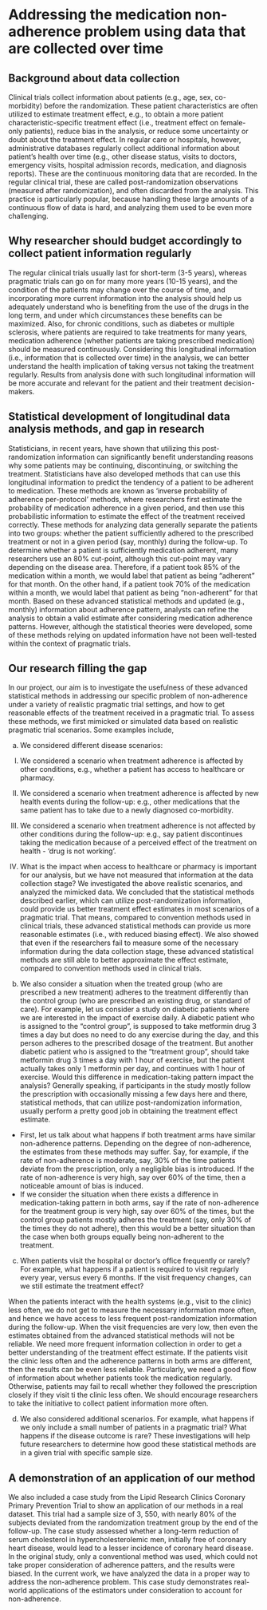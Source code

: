 # Addressing the medication non-adherence problem using data that are collected over time

## Background about data collection {-}

Clinical trials collect information about patients (e.g., age, sex, co-morbidity) before the randomization. These patient characteristics are often utilized to estimate treatment effect, e.g., to obtain a more patient characteristic-specific treatment effect (i.e., treatment effect on female-only patients), reduce bias in the analysis, or reduce some uncertainty or doubt about the treatment effect. 
In regular care or hospitals, however, administrative databases regularly collect additional information about patient's health over time (e.g., other disease status, visits to doctors, emergency visits, hospital admission records, medication, and diagnosis reports). These are the continuous monitoring data that are recorded. In the regular clinical trial, these are called post-randomization observations (measured after randomization), and often discarded from the analysis. This practice is particularly popular, because handling these large amounts of a continuous flow of data is hard, and analyzing them used to be even more challenging. 

## Why researcher should budget accordingly to collect patient information regularly {-}

The regular clinical trials usually last for short-term (3-5 years), whereas pragmatic trials can go on for many more years (10-15 years), and the condition of the patients may change over the course of time, and incorporating more current information into the analysis should help us adequately understand who is benefiting from the use of the drugs in the long term, and under which circumstances these benefits can be maximized. Also, for chronic conditions, such as diabetes or multiple sclerosis, where patients are required to take treatments for many years, medication adherence (whether patients are taking prescribed medication) should be measured continuously. Considering this longitudinal information (i.e., information that is collected over time) in the analysis, we can better understand the health implication of taking versus not taking the treatment regularly. Results from analysis done with such longitudinal information will be more accurate and relevant for the patient and their treatment decision-makers. 

## Statistical development of longitudinal data analysis methods, and gap in research {-}

Statisticians, in recent years, have shown that utilizing this post-randomization information can significantly benefit understanding reasons why some patients may be continuing, discontinuing, or switching the treatment. Statisticians have also developed methods that can use this longitudinal information to predict the tendency of a patient to be adherent to medication.  These methods are known as ‘inverse probability of adherence per-protocol’ methods, where researchers first estimate the probability of medication adherence in a given period, and then use this probabilistic information to estimate the effect of the treatment received correctly. These methods for analyzing data generally separate the patients into two groups: whether the patient sufficiently adhered to the prescribed treatment or not in a given period (say, monthly) during the follow-up. To determine whether a patient is sufficiently medication adherent, many researchers use an 80% cut-point, although this cut-point may vary depending on the disease area. Therefore, if a patient took 85% of the medication within a month, we would label that patient as being “adherent” for that month. On the other hand, if a patient took 70% of the medication within a month, we would label that patient as being “non-adherent” for that month. Based on these advanced statistical methods and updated (e.g., monthly) information about adherence pattern, analysts can refine the analysis to obtain a valid estimate after considering medication adherence patterns. However, although the statistical theories were developed, some of these methods relying on updated information have not been well-tested within the context of pragmatic trials. 

## Our research filling the gap {-}

In our project, our aim is to investigate the usefulness of these advanced statistical methods in addressing our specific problem of non-adherence under a variety of realistic pragmatic trial settings, and how to get reasonable effects of the treatment received in a pragmatic trial. To assess these methods, we first mimicked or simulated data based on realistic pragmatic trial scenarios. Some examples include,  

a)	We considered different disease scenarios: 

I.	We considered a scenario when treatment adherence is affected by other conditions, e.g., whether a patient has access to healthcare or pharmacy. 

II.	We considered a scenario when treatment adherence is affected by new health events during the follow-up: e.g., other medications that the same patient has to take due to a newly diagnosed co-morbidity. 

III.	We considered a scenario when treatment adherence is not affected by other conditions during the follow-up:  e.g., say patient discontinues taking the medication because of a perceived effect of the treatment on health - ‘drug is not working’. 

IV.	What is the impact when access to healthcare or pharmacy is important for our analysis, but we have not measured that information at the data collection stage?
We investigated the above realistic scenarios, and analyzed the mimicked data. We concluded that the statistical methods described earlier, which can utilize post-randomization information, could provide us better treatment effect estimates in most scenarios of a pragmatic trial. That means, compared to convention methods used in clinical trials, these advanced statistical methods can provide us more reasonable estimates (i.e., with reduced biasing effect). We also showed that even if the researchers fail to measure some of the necessary information during the data collection stage, these advanced statistical methods are still able to better approximate the effect estimate, compared to convention methods used in clinical trials.

b)	We also consider a situation when the treated group (who are prescribed a new treatment) adheres to the treatment differently than the control group (who are prescribed an existing drug, or standard of care). For example, let us consider a study on diabetic patients where we are interested in the impact of exercise daily. A diabetic patient who is assigned to the “control group”, is supposed to take metformin drug 3 times a day but does no need to do any exercise during the day, and this person adheres to the prescribed dosage of the treatment. But another diabetic patient who is assigned to the “treatment group”, should take metformin drug 3 times a day with 1 hour of exercise, but the patient actually takes only 1 metformin per day, and continues with 1 hour of exercise. Would this difference in medication-taking pattern impact the analysis?
Generally speaking, if participants in the study mostly follow the prescription with occasionally missing a few days here and there,  statistical methods, that can utilize post-randomization information, usually perform a pretty good job in obtaining the treatment effect estimate. 

-	First, let us talk about what happens if both treatment arms have similar non-adherence patterns. Depending on the degree of non-adherence, the estimates from these methods may suffer. Say, for example, if the rate of non-adherence is moderate, say, 30% of the time patients deviate from the prescription, only a negligible bias is introduced. If the rate of non-adherence is very high, say over 60% of the time, then a noticeable amount of bias is induced. 
-	If we consider the situation when there exists a difference in medication-taking pattern in both arms, say if the rate of non-adherence for the treatment group is very high, say over 60% of the times, but the control group patients mostly adheres the treatment (say, only 30% of the times they do not adhere), then this would be a better situation than the case when both groups equally being non-adherent to the treatment.

c)	When patients visit the hospital or doctor’s office frequently or rarely? For example, what happens if a patient is required to visit regularly every year, versus every 6 months. If the visit frequency changes, can we still estimate the treatment effect?

When the patients interact with the health systems (e.g., visit to the clinic) less often, we do not get to measure the necessary information more often, and hence we have access to less frequent post-randomization information during the follow-up. When the visit frequencies are very low, then even the estimates obtained from the advanced statistical methods will not be reliable. We need more frequent information collection in order to get a better understanding of the treatment effect estimate. If the patients visit the clinic less often and the adherence patterns in both arms are different, then the results can be even less reliable. Particularly, we need a good flow of information about whether patients took the medication regularly. Otherwise, patients may fail to recall whether they followed the prescription closely if they visit ti the clinic less often. We should encourage researchers to take the initiative to collect patient information more often.

d)	We also considered additional scenarios. For example, what happens if we only include a small number of patients in a pragmatic trial? What happens if the disease outcome is rare? These investigations will help future researchers to determine how good these statistical methods are in a given trial with specific sample size.

## A demonstration of an application of our method {-}

We also included a case study from the Lipid Research Clinics Coronary Primary Prevention Trial to show an application of our methods in a real dataset. This trial had a sample size of 3, 550, with nearly 80% of the subjects deviated from the randomization treatment group by the end of the follow-up. The case study assessed whether a long-term reduction of serum cholesterol in hypercholesterolemic men, initially free of coronary heart disease, would lead to a lesser incidence of coronary heard disease. In the original study, only a conventional method was used, which could not take proper consideration of adherence patters, and the results were biased. In the current work, we have analyzed the data in a proper way to address the non-adherence problem. This case study demonstrates real-world applications of the estimators under consideration to account for non-adherence.

